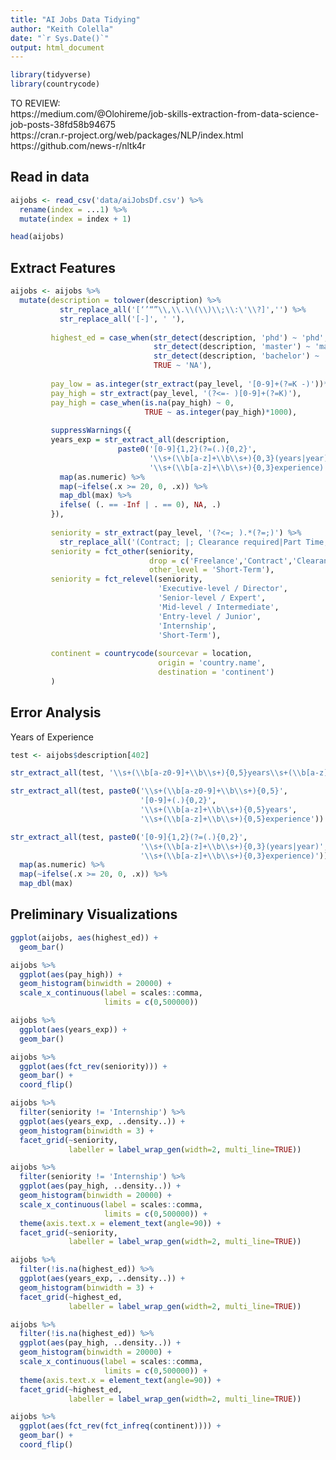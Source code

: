 ```yaml
---
title: "AI Jobs Data Tidying"
author: "Keith Colella"
date: "`r Sys.Date()`"
output: html_document
---
```


```r
library(tidyverse)
library(countrycode)
```

TO REVIEW:  
https://medium.com/@Olohireme/job-skills-extraction-from-data-science-job-posts-38fd58b94675  
https://cran.r-project.org/web/packages/NLP/index.html  
https://github.com/news-r/nltk4r

## Read in data

```r
aijobs <- read_csv('data/aiJobsDf.csv') %>%
  rename(index = ...1) %>%
  mutate(index = index + 1)

head(aijobs)
```

## Extract Features

```r
aijobs <- aijobs %>%
  mutate(description = tolower(description) %>%
           str_replace_all('[‘’“”\\,\\.\\(\\)\\;\\:\'\\?]','') %>%
           str_replace_all('[-]', ' '),
         
         highest_ed = case_when(str_detect(description, 'phd') ~ 'phd',
                                str_detect(description, 'master') ~ 'master',
                                str_detect(description, 'bachelor') ~ 'bachelor',
                                TRUE ~ 'NA'),
         
         pay_low = as.integer(str_extract(pay_level, '[0-9]+(?=K -)'))*1000,
         pay_high = str_extract(pay_level, '(?<=- )[0-9]+(?=K)'),
         pay_high = case_when(is.na(pay_high) ~ 0,
                              TRUE ~ as.integer(pay_high)*1000),
         
         suppressWarnings({
         years_exp = str_extract_all(description, 
                        paste0('[0-9]{1,2}(?=(.){0,2}',
                               '\\s+(\\b[a-z]+\\b\\s+){0,3}(years|year)',
                               '\\s+(\\b[a-z]+\\b\\s+){0,3}experience)')) %>%
           map(as.numeric) %>%
           map(~ifelse(.x >= 20, 0, .x)) %>%
           map_dbl(max) %>%
           ifelse( (. == -Inf | . == 0), NA, .)
         }),
         
         seniority = str_extract(pay_level, '(?<=; ).*(?=;)') %>%
           str_replace_all('(Contract; |; Clearance required|Part Time; |Freelance; )',''),
         seniority = fct_other(seniority,
                               drop = c('Freelance','Contract','Clearance required'),
                               other_level = 'Short-Term'),
         seniority = fct_relevel(seniority,
                                 'Executive-level / Director',
                                 'Senior-level / Expert',
                                 'Mid-level / Intermediate',
                                 'Entry-level / Junior',
                                 'Internship',
                                 'Short-Term'),
         
         continent = countrycode(sourcevar = location,
                                 origin = 'country.name',
                                 destination = 'continent')
         )
```

## Error Analysis

Years of Experience

```r
test <- aijobs$description[402]

str_extract_all(test, '\\s+(\\b[a-z0-9]+\\b\\s+){0,5}years\\s+(\\b[a-z]+\\b\\s+){5}')

str_extract_all(test, paste0('\\s+(\\b[a-z0-9]+\\b\\s+){0,5}',
                             '[0-9]+(.){0,2}',
                             '\\s+(\\b[a-z]+\\b\\s+){0,5}years',
                             '\\s+(\\b[a-z]+\\b\\s+){0,5}experience'))

str_extract_all(test, paste0('[0-9]{1,2}(?=(.){0,2}',
                             '\\s+(\\b[a-z]+\\b\\s+){0,3}(years|year)',
                             '\\s+(\\b[a-z]+\\b\\s+){0,3}experience)')) %>%
  map(as.numeric) %>%
  map(~ifelse(.x >= 20, 0, .x)) %>%
  map_dbl(max)
```

## Preliminary Visualizations

```r
ggplot(aijobs, aes(highest_ed)) +
  geom_bar()

aijobs %>%
  ggplot(aes(pay_high)) +
  geom_histogram(binwidth = 20000) +
  scale_x_continuous(label = scales::comma,
                     limits = c(0,500000))

aijobs %>%
  ggplot(aes(years_exp)) +
  geom_bar()

aijobs %>%
  ggplot(aes(fct_rev(seniority))) +
  geom_bar() +
  coord_flip()

aijobs %>%
  filter(seniority != 'Internship') %>%
  ggplot(aes(years_exp, ..density..)) +
  geom_histogram(binwidth = 3) +
  facet_grid(~seniority,
             labeller = label_wrap_gen(width=2, multi_line=TRUE))

aijobs %>%
  filter(seniority != 'Internship') %>%
  ggplot(aes(pay_high, ..density..)) +
  geom_histogram(binwidth = 20000) +
  scale_x_continuous(label = scales::comma,
                     limits = c(0,500000)) +
  theme(axis.text.x = element_text(angle=90)) +
  facet_grid(~seniority,
             labeller = label_wrap_gen(width=2, multi_line=TRUE))

aijobs %>%
  filter(!is.na(highest_ed)) %>%
  ggplot(aes(years_exp, ..density..)) +
  geom_histogram(binwidth = 3) +
  facet_grid(~highest_ed,
             labeller = label_wrap_gen(width=2, multi_line=TRUE))

aijobs %>%
  filter(!is.na(highest_ed)) %>%
  ggplot(aes(pay_high, ..density..)) +
  geom_histogram(binwidth = 20000) +
  scale_x_continuous(label = scales::comma,
                     limits = c(0,500000)) +
  theme(axis.text.x = element_text(angle=90)) +
  facet_grid(~highest_ed,
             labeller = label_wrap_gen(width=2, multi_line=TRUE))

aijobs %>%
  ggplot(aes(fct_rev(fct_infreq(continent)))) +
  geom_bar() +
  coord_flip()
```

